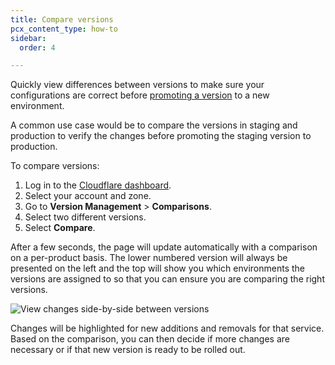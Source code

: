 ```yaml
---
title: Compare versions
pcx_content_type: how-to
sidebar:
  order: 4

---
```


Quickly view differences between versions to make sure your configurations are correct before [promoting a version](/version-management/how-to/environments/#change-environment-version) to a new environment.

A common use case would be to compare the versions in staging and production to verify the changes before promoting the staging version to production.

To compare versions:

1. Log in to the [Cloudflare dashboard](https://dash.cloudflare.com).
2. Select your account and zone.
3. Go to **Version Management** > **Comparisons**.
4. Select two different versions.
5. Select **Compare**.

After a few seconds, the page will update automatically with a comparison on a per-product basis. The lower numbered version will always be presented on the left and the top will show you which environments the versions are assigned to so that you can ensure you are comparing the right versions.

![View changes side-by-side between versions](~/assets/images/version-management/compare-versions.png)

Changes will be highlighted for new additions and removals for that service. Based on the comparison, you can then decide if more changes are necessary or if that new version is ready to be rolled out.
